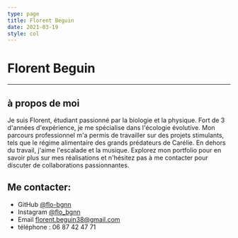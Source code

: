 ```yaml
---
type: page
title: Florent Beguin
date: 2021-03-19
style: col
---
```


# Florent Beguin


<ImageBdac
  src="/images/ois.webp"
  alt="Bac"
  priority
  className="next-image"
  width={100}
  height={100}
  />

---

## à propos de moi 

Je suis Florent, étudiant passionné par la biologie et la physique. Fort de 3 d'années d'expérience, je me spécialise dans l'écologie évolutive. Mon parcours professionnel m'a permis de travailler sur des projets stimulants, tels que le régime alimentaire des grands prédateurs de Carélie. En dehors du travail, j'aime l'escalade et la musique. Explorez mon portfolio pour en savoir plus sur mes réalisations et n'hésitez pas à me contacter pour discuter de collaborations passionnantes.

## Me contacter:

- GitHub [@flo-bgnn](https://github.com/flo-bgnn)
- Instagram [@flo_bgnn](https://instagram.com/flo_bgnn)
- Email [florent.beguin38@gmail.com](mailto:florent.beguin38@gmail.com)
- téléphone : 06 87 42 47 71